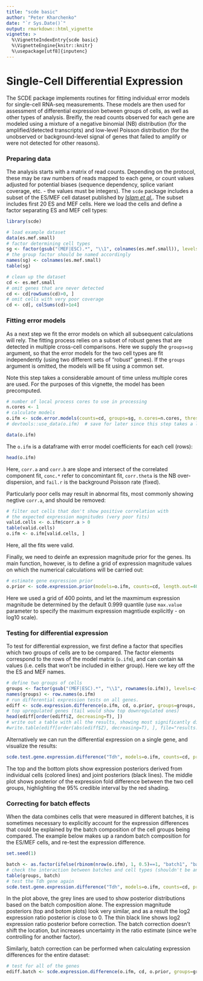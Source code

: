 ```yaml
---
title: "scde basic"
author: "Peter Kharchenko"
date: "`r Sys.Date()`"
output: rmarkdown::html_vignette
vignette: >
  %\VignetteIndexEntry{scde basic}
  %\VignetteEngine{knitr::knitr}
  %\usepackage[utf8]{inputenc}
---
```


# Single-Cell Differential Expression

The SCDE package implements routines for fitting individual error models for single-cell RNA-seq measurements. These models are then used for assessment of differential expression between groups of cells, as well as other types of analysis. Breifly, the read counts observed for each gene are modeled using a mixture of a negative binomial (NB) distribution (for the amplified/detected transcripts) and low-level Poisson distribution (for the unobserved or background-level signal of genes that failed to amplify or were not detected for other reasons). 

### Preparing data

The analysis starts with a matrix of read counts. Depending on the protocol, these may be raw numbers of reads mapped to each gene, or count values adjusted for potential biases (sequence dependency, splice variant coverage, etc. - the values must be integers). The `scde` package includes a subset of the ES/MEF cell dataset published by [_Islam et al._](http://www.ncbi.nlm.nih.gov/pubmed/?term=24363023). The subset includes first 20 ES and MEF cells. Here we load the cells and define a factor separating ES and MEF cell types:
```r
library(scde)
```

```r
# load example dataset
data(es.mef.small)
# factor determining cell types
sg <- factor(gsub("(MEF|ESC).*", "\\1", colnames(es.mef.small)), levels=c("ESC", "MEF"))
# the group factor should be named accordingly
names(sg) <- colnames(es.mef.small)  
table(sg)

# clean up the dataset
cd <- es.mef.small
# omit genes that are never detected
cd <- cd[rowSums(cd)>0, ]
# omit cells with very poor coverage
cd <- cd[, colSums(cd)>1e4]
```
### Fitting error models

As a next step we fit the error models on which all subsequent calculations will rely. The fitting process relies on a subset of robust genes that are detected in multiple cross-cell comparisons. Here we supply the `groups=sg` argument, so that the error models for the two cell types are fit independently (using two different sets of "robust" genes). If the `groups` argument is omitted, the models will be fit using a common set.

Note this step takes a considerable amount of time unless multiple cores are used. For the purposes of this vignette, the model has been precomputed. 
```r
# number of local process cores to use in processing
n.cores <- 1
# calculate models
o.ifm <- scde.error.models(counts=cd, groups=sg, n.cores=n.cores, threshold.segmentation=T, save.crossfit.plots=F, save.model.plots=F, verbose=1)
# devtools::use_data(o.ifm)  # save for later since this step takes a long time
```

```r
data(o.ifm)
```

The `o.ifm` is a dataframe with error model coefficients for each cell (rows):
```r
head(o.ifm)
```

Here, `corr.a` and `corr.b` are slope and intersect of the correlated component fit, `conc.*` refer to concomintant fit, `corr.theta` is the NB over-dispersion, and `fail.r` is the background Poisson rate (fixed).

Particularly poor cells may result in abnormal fits, most commonly showing negtive `corr.a`, and should be removed:
```r
# filter out cells that don't show positive correlation with
# the expected expression magnitudes (very poor fits)
valid.cells <- o.ifm$corr.a > 0
table(valid.cells)
o.ifm <- o.ifm[valid.cells, ]
```
Here, all the fits were valid.

Finally, we need to deinfe an expression magnitude prior for the genes. Its main function, however, is to define a grid of expression magnitude values on which the numerical calculations will be carried out:
```r
# estimate gene expression prior
o.prior <- scde.expression.prior(models=o.ifm, counts=cd, length.out=400, show.plot=F)
```
Here we used a grid of 400 points, and let the maxmimum expression magnitude be determined by the default 0.999 quantile (use `max.value` parameter to specify the maximum expression magntiude explicitly - on log10 scale).

### Testing for differential expression

To test for differential expression, we first define a factor that specifies which two groups of cells are to be compared. The factor elements correspond to the rows of the model matrix (`o.ifm`), and can contain `NA` values (i.e. cells that won't be included in either group). Here we key off the the ES and MEF names.
```r
# define two groups of cells
groups <- factor(gsub("(MEF|ESC).*", "\\1", rownames(o.ifm)), levels=c("ESC", "MEF"))
names(groups) <- row.names(o.ifm)
# run differential expression tests on all genes.
ediff <- scde.expression.difference(o.ifm, cd, o.prior, groups=groups, n.randomizations=100, n.cores=n.cores, verbose=1)
# top upregulated genes (tail would show top downregulated ones)
head(ediff[order(ediff$Z, decreasing=T), ])
# write out a table with all the results, showing most significantly different genes (in both directions) on top
#write.table(ediff[order(abs(ediff$Z), decreasing=T), ], file="results.txt", row.names=T, col.names=T, sep="\t", quote=F)
```
Alternatively we can run the differential expression on a single gene, and visualize the results:
```r
scde.test.gene.expression.difference("Tdh", models=o.ifm, counts=cd, prior=o.prior)
```
The top and the bottom plots show expression posteriors derived from individual cells (colored lines) and joint posteriors (black lines). The middle plot shows posterior of the expression fold difference between the two cell groups, highlighting the 95% credible interval by the red shading.

### Correcting for batch effects

When the data combines cells that were measured in different batches, it is sometimes necessary to explicitly account for the expression differences that could be explained by the batch composition of the cell groups being compared. 
The example below makes up a random batch composition for the ES/MEF cells, and re-test the expression difference.
```r
set.seed(1)
```
```r
batch <- as.factor(ifelse(rbinom(nrow(o.ifm), 1, 0.5)==1, "batch1", "batch2"))
# check the interaction between batches and cell types (shouldn't be any)
table(groups, batch)
# test the Tdh gene again
scde.test.gene.expression.difference("Tdh", models=o.ifm, counts=cd, prior=o.prior, batch=batch)
```
In the plot above, the grey lines are used to show posterior distributions based on the batch composition alone. The expression magnitude posteriors (top and botom plots) look very similar, and as a result the log2 expression ratio posterior is close to 0. The thin black line shows log2 expression ratio posterior before correction. The batch correction doesn't shift the location, but increases uncertainty in the ratio estimate (since we're controlling for another factor).

Similarly, batch correction can be performed when calculating expression differences for the entire dataset:
```r
# test for all of the genes
ediff.batch <- scde.expression.difference(o.ifm, cd, o.prior, groups=groups, batch=batch, n.randomizations=100, n.cores=n.cores, return.posteriors=T, verbose=1)
```
